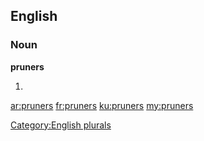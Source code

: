 ==English==

===Noun===
'''pruners'''

# {{plural of|pruner}}

[[Category:English plurals]]

[[ar:pruners]]
[[fr:pruners]]
[[ku:pruners]]
[[my:pruners]]